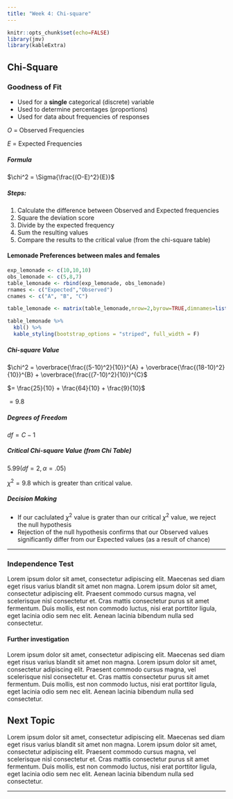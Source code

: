 ```yaml
---
title: "Week 4: Chi-square"
---
```


```r
knitr::opts_chunk$set(echo=FALSE)
library(jmv)
library(kableExtra)
```

## Chi-Square

### Goodness of Fit {.well}

-   Used for a **single** categorical (discrete) variable
-   Used  to determine percentages (proportions)
-   Used for data about frequencies of responses

$O$ = Observed Frequencies

$E$ = Expected Frequencies

##### Formula

$\chi^2 = \Sigma{\frac{(O-E)^2}{E}}$

##### Steps:

1.  Calculate the difference between Observed and Expected frequencies
2.  Square the deviation score
3.  Divide by the expected frequency
4.  Sum the resulting values
5.  Compare the results to the critical value (from the chi-square table)

#### Lemonade Preferences between males and females

```r
exp_lemonade <- c(10,10,10)
obs_lemonade <- c(5,8,7)
table_lemonade <- rbind(exp_lemonade, obs_lemonade)
rnames <- c("Expected","Observed")
cnames <- c("A", "B", "C")

table_lemonade <- matrix(table_lemonade,nrow=2,byrow=TRUE,dimnames=list(rnames,cnames))

table_lemonade %>%
  kbl() %>%
  kable_styling(bootstrap_options = "striped", full_width = F)

```

##### Chi-square Value

$\chi^2 = \overbrace{\frac{(5-10)^2}{10}}^{A} + \overbrace{\frac{(18-10)^2}{10}}^{B} + \overbrace{\frac{(7-10)^2}{10}}^{C}$

$= \frac{25}{10} + \frac{64}{10} + \frac{9}{10}$

$= 9.8$

##### Degrees of Freedom

$df = C-1$

##### Critical Chi-square Value (from Chi Table)

$5.99(df=2, \alpha = .05)$

$\chi^2 = 9.8$ which is greater than critical value.

##### Decision Making

-   If our caclulated $\chi^2$ value is grater than our critical $\chi^2$ value, we reject the null hypothesis
-   Rejection of the null hypothesis confirms that our Observed values significantly differ from our Expected values (as a result of chance)

------------------------------------------------------------------------

### Independence Test {.well}

Lorem ipsum dolor sit amet, consectetur adipiscing elit. Maecenas sed diam eget risus varius blandit sit amet non magna. Lorem ipsum dolor sit amet, consectetur adipiscing elit. Praesent commodo cursus magna, vel scelerisque nisl consectetur et. Cras mattis consectetur purus sit amet fermentum. Duis mollis, est non commodo luctus, nisi erat porttitor ligula, eget lacinia odio sem nec elit. Aenean lacinia bibendum nulla sed consectetur.

#### Further investigation

Lorem ipsum dolor sit amet, consectetur adipiscing elit. Maecenas sed diam eget risus varius blandit sit amet non magna. Lorem ipsum dolor sit amet, consectetur adipiscing elit. Praesent commodo cursus magna, vel scelerisque nisl consectetur et. Cras mattis consectetur purus sit amet fermentum. Duis mollis, est non commodo luctus, nisi erat porttitor ligula, eget lacinia odio sem nec elit. Aenean lacinia bibendum nulla sed consectetur.

## Next Topic

Lorem ipsum dolor sit amet, consectetur adipiscing elit. Maecenas sed diam eget risus varius blandit sit amet non magna. Lorem ipsum dolor sit amet, consectetur adipiscing elit. Praesent commodo cursus magna, vel scelerisque nisl consectetur et. Cras mattis consectetur purus sit amet fermentum. Duis mollis, est non commodo luctus, nisi erat porttitor ligula, eget lacinia odio sem nec elit. Aenean lacinia bibendum nulla sed consectetur.

------------------------------------------------------------------------
